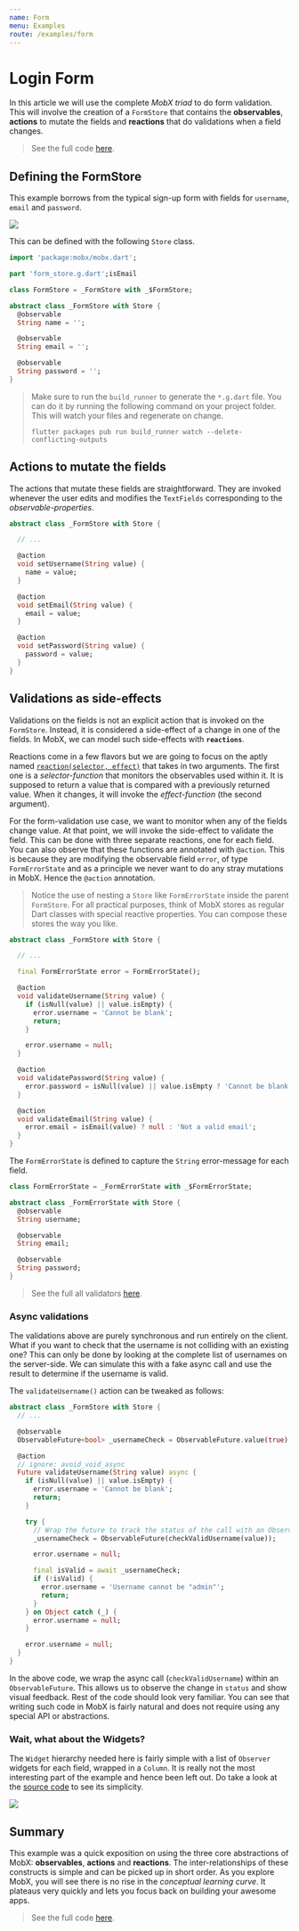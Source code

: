```yaml
---
name: Form
menu: Examples
route: /examples/form
---
```



# Login Form

In this article we will use the complete _MobX triad_ to do form validation. This will involve the creation of a `FormStore` that contains the **observables**, **actions** to mutate the fields and **reactions** that do validations when a field changes.

> See the full code [here](https://github.com/mobxjs/mobx.dart/tree/master/mobx_examples/lib/form).

## Defining the FormStore

This example borrows from the typical sign-up form with fields for `username`, `email` and `password`.

<img src={formImage} width={400} />

This can be defined with the following `Store` class.

```dart
import 'package:mobx/mobx.dart';

part 'form_store.g.dart';isEmail

class FormStore = _FormStore with _$FormStore;

abstract class _FormStore with Store {
  @observable
  String name = '';

  @observable
  String email = '';

  @observable
  String password = '';
}
```

> Make sure to run the `build_runner` to generate the `*.g.dart` file. You can do it by running the following command on your project folder. This will watch your files and regenerate on change.
>
> `flutter packages pub run build_runner watch --delete-conflicting-outputs`

## Actions to mutate the fields

The actions that mutate these fields are straightforward. They are invoked whenever the user edits and modifies the `TextFields` corresponding to the _observable-properties_.

```dart
abstract class _FormStore with Store {

  // ...

  @action
  void setUsername(String value) {
    name = value;
  }

  @action
  void setEmail(String value) {
    email = value;
  }

  @action
  void setPassword(String value) {
    password = value;
  }
}
```

## Validations as side-effects

Validations on the fields is not an explicit action that is invoked on the `FormStore`. Instead, it is considered a side-effect of a change in one of the fields. In MobX, we can model such side-effects with **`reactions`**.

Reactions come in a few flavors but we are going to focus on the aptly named [`reaction(selector, effect)`](http://localhost:3000/api/reaction#reaction) that takes in two arguments. The first one is a _selector-function_ that monitors the observables used within it. It is supposed to return a value that is compared with a previously returned value. When it changes, it will invoke the _effect-function_ (the second argument).

For the form-validation use case, we want to monitor when any of the fields change value. At that point, we will invoke the side-effect to validate the field. This can be done with three separate reactions, one for each field. You can also observe that these functions are annotated with `@action`. This is because they are modifying the observable field `error`, of type `FormErrorState` and as a principle we never want to do any stray mutations in MobX. Hence the `@action` annotation.

> Notice the use of nesting a `Store` like `FormErrorState` inside the parent `FormStore`. For all practical purposes, think of MobX stores as regular Dart classes with special reactive properties. You can compose these stores the way you like.

```dart
abstract class _FormStore with Store {

  // ...

  final FormErrorState error = FormErrorState();

  @action
  void validateUsername(String value) {
    if (isNull(value) || value.isEmpty) {
      error.username = 'Cannot be blank';
      return;
    }

    error.username = null;
  }

  @action
  void validatePassword(String value) {
    error.password = isNull(value) || value.isEmpty ? 'Cannot be blank' : null;
  }

  @action
  void validateEmail(String value) {
    error.email = isEmail(value) ? null : 'Not a valid email';
  }
}

```

The `FormErrorState` is defined to capture the `String` error-message for each field.

```dart
class FormErrorState = _FormErrorState with _$FormErrorState;

abstract class _FormErrorState with Store {
  @observable
  String username;

  @observable
  String email;

  @observable
  String password;
}

```


> See the full all validators [here](https://pub.dev/documentation/validators/latest/validators/validators-library.html).


### Async validations

The validations above are purely synchronous and run entirely on the client. What if you want to check that the username is not colliding with an existing one? This can only be done by looking at the complete list of usernames on the server-side. We can simulate this with a fake async call and use the result to determine if the username is valid.

The `validateUsername()` action can be tweaked as follows:

```dart
abstract class _FormStore with Store {
  // ...

  @observable
  ObservableFuture<bool> _usernameCheck = ObservableFuture.value(true);

  @action
  // ignore: avoid_void_async
  Future validateUsername(String value) async {
    if (isNull(value) || value.isEmpty) {
      error.username = 'Cannot be blank';
      return;
    }

    try {
      // Wrap the future to track the status of the call with an ObservableFuture
      _usernameCheck = ObservableFuture(checkValidUsername(value));

      error.username = null;

      final isValid = await _usernameCheck;
      if (!isValid) {
        error.username = 'Username cannot be "admin"';
        return;
      }
    } on Object catch (_) {
      error.username = null;
    }

    error.username = null;
  }
}

```

In the above code, we wrap the async call (`checkValidUsername`) within an `ObservableFuture`. This allows us to observe the change in `status` and show visual feedback. Rest of the code should look very familiar. You can see that writing such code in MobX is fairly natural and does not require using any special API or abstractions.

### Wait, what about the Widgets?

The `Widget` hierarchy needed here is fairly simple with a list of `Observer` widgets for each field, wrapped in a `Column`. It is really not the most interesting part of the example and hence been left out. Do take a look at the [source code](https://github.com/mobxjs/mobx.dart/tree/master/mobx_examples/lib/form) to see its simplicity.

<img src={formGif} />

## Summary

This example was a quick exposition on using the three core abstractions of MobX: **observables**, **actions** and **reactions**. The inter-relationships of these constructs is simple and can be picked up in short order. As you explore MobX, you will see there is no rise in the _conceptual learning curve_. It plateaus very quickly and lets you focus back on building your awesome apps.

> See the full code [here](https://github.com/mobxjs/mobx.dart/tree/master/mobx_examples/lib/form).
